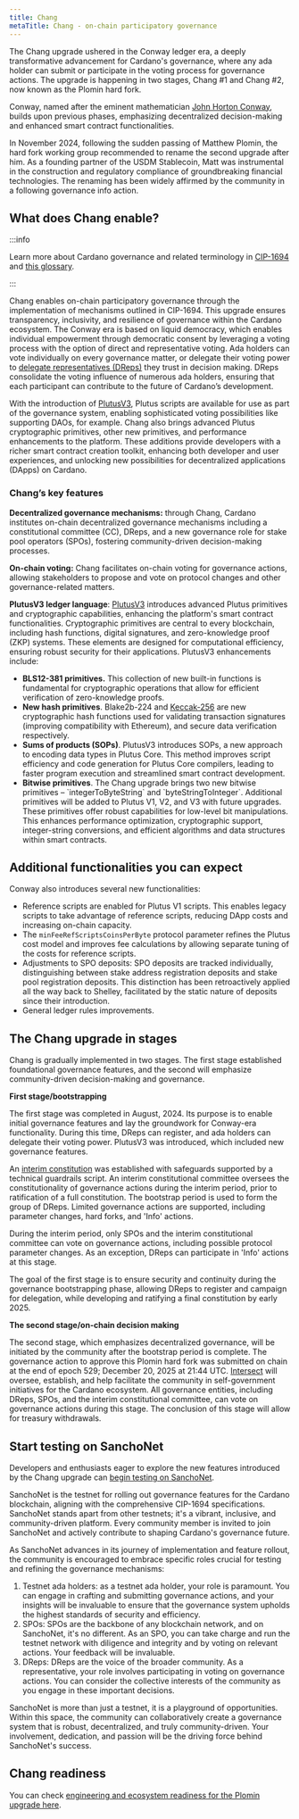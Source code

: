 ```yaml
---
title: Chang
metaTitle: Chang - on-chain participatory governance
---
```


The Chang upgrade ushered in the Conway ledger era, a deeply transformative advancement for Cardano's governance, where any ada holder can submit or participate in the voting process for governance actions. The upgrade is happening in two stages, Chang #1 and Chang #2, now known as the Plomin hard fork.

Conway, named after the eminent mathematician [John Horton Conway](https://en.wikipedia.org/wiki/John_Horton_Conway), builds upon previous phases, emphasizing decentralized decision-making and enhanced smart contract functionalities.

 In November 2024, following the sudden passing of Matthew Plomin, the hard fork working group recommended to rename the second upgrade after him. As a founding partner of the USDM Stablecoin, Matt was instrumental in the construction and regulatory compliance of groundbreaking financial technologies. The renaming has been widely affirmed by the community in a following governance info action. 

## What does Chang enable?

:::info

Learn more about Cardano governance and related terminology in [CIP-1694](https://github.com/cardano-foundation/CIPs/tree/master/CIP-1694) and [this glossary](https://docs.intersectmbo.org/cardano-governance/key-terms/general-glossary).

:::

Chang enables on-chain participatory governance through the implementation of mechanisms outlined in CIP-1694. This upgrade ensures transparency, inclusivity, and resilience of governance within the Cardano ecosystem. The Conway era is based on liquid democracy, which enables individual empowerment through democratic consent by leveraging a voting process with the option of direct and representative voting. Ada holders can vote individually on every governance matter, or delegate their voting power to [delegate representatives (DReps)](https://iohk.io/en/blog/posts/2022/04/11/introducing-the-concept-of-delegate-representatives-dreps/) they trust in decision making. DReps consolidate the voting influence of numerous ada holders, ensuring that each participant can contribute to the future of Cardano’s development.

With the introduction of [PlutusV3](https://iohk.io/en/blog/posts/2024/02/12/unlocking-more-opportunities-with-plutus-v3/), Plutus scripts are available for use as part of the governance system, enabling sophisticated voting possibilities like supporting DAOs, for example. Chang also brings advanced Plutus cryptographic primitives, other new primitives, and performance enhancements to the platform. These additions provide developers with a richer smart contract creation toolkit, enhancing both developer and user experiences, and unlocking new possibilities for decentralized applications (DApps) on Cardano.

### Chang’s key features

**Decentralized governance mechanisms:** through Chang, Cardano institutes on-chain decentralized governance mechanisms including a constitutional committee (CC), DReps, and a new governance role for stake pool operators (SPOs), fostering community-driven decision-making processes.

**On-chain voting:** Chang facilitates on-chain voting for governance actions, allowing stakeholders to propose and vote on protocol changes and other governance-related matters.

**PlutusV3 ledger language**: [PlutusV3](https://iohk.io/en/blog/posts/2024/02/12/unlocking-more-opportunities-with-plutus-v3/) introduces advanced Plutus primitives and cryptographic capabilities, enhancing the platform's smart contract functionalities. Cryptographic primitives are central to every blockchain, including hash functions, digital signatures, and zero-knowledge proof (ZKP) systems. These elements are designed for computational efficiency, ensuring robust security for their applications. PlutusV3 enhancements include:

- **BLS12-381 primitives.** This collection of new built-in functions is fundamental for cryptographic operations that allow for efficient verification of zero-knowledge proofs.
- **New hash primitives**. Blake2b-224 and [Keccak-256](https://cips.cardano.org/cip/CIP-101) are new cryptographic hash functions used for validating transaction signatures (improving compatibility with Ethereum), and secure data verification respectively.
- **Sums of products (SOPs)**. PlutusV3 introduces SOPs, a new approach to encoding data types in Plutus Core. This method improves script efficiency and code generation for Plutus Core compilers, leading to faster program execution and streamlined smart contract development.
- **Bitwise primitives**. The Chang upgrade brings two new bitwise primitives – \`integerToByteString\` and \`byteStringToInteger\`. Additional primitives will be added to Plutus V1, V2, and V3 with future upgrades. These primitives offer robust capabilities for low-level bit manipulations. This enhances performance optimization, cryptographic support, integer-string conversions, and efficient algorithms and data structures within smart contracts.

## Additional functionalities you can expect

Conway also introduces several new functionalities:

- Reference scripts are enabled for Plutus V1 scripts. This enables legacy scripts to take advantage of reference scripts, reducing DApp costs and increasing on-chain capacity.
- The `minFeeRefScriptsCoinsPerByte` protocol parameter refines the Plutus cost model and improves fee calculations by allowing separate tuning of the costs for reference scripts.
- Adjustments to SPO deposits: SPO deposits are tracked individually, distinguishing between stake address registration deposits and stake pool registration deposits. This distinction has been retroactively applied all the way back to Shelley, facilitated by the static nature of deposits since their introduction.
- General ledger rules improvements.

## The Chang upgrade in stages

Chang is gradually implemented in two stages. The first stage established foundational governance features, and the second will emphasize community-driven decision-making and governance.

**First stage/bootstrapping**

The first stage was completed in August, 2024. Its purpose is to enable initial governance features and lay the groundwork for Conway-era functionality. During this time, DReps can register, and ada holders can delegate their voting power. PlutusV3 was introduced, which included new governance features.

An [interim constitution](https://docs.intersectmbo.org/cardano/cardano-governance/cardano-constitution/interim-cardano-constitution) was established with safeguards supported by a technical guardrails script. An interim constitutional committee oversees the constitutionality of governance actions during the interim period, prior to ratification of a full constitution. The bootstrap period is used to form the group of DReps. Limited governance actions are supported, including parameter changes, hard forks, and 'Info' actions.

During the interim period, only SPOs and the interim constitutional committee can vote on governance actions, including possible protocol parameter changes. As an exception, DReps can participate in 'Info' actions at this stage.

The goal of the first stage is to ensure security and continuity during the governance bootstrapping phase, allowing DReps to register and campaign for delegation, while developing and ratifying a final constitution by early 2025.

**The second stage/on-chain decision making**  

The second stage, which emphasizes decentralized governance, will be initiated by the community after the bootstrap period is complete. The governance action to approve this Plomin hard fork was submitted on chain at the end of epoch 529; December 20, 2025 at 21:44 UTC. [Intersect](https://www.intersectmbo.org/) will oversee, establish, and help facilitate the community in self-government initiatives for the Cardano ecosystem. All governance entities, including DReps, SPOs, and the interim constitutional committee, can vote on governance actions during this stage. The conclusion of this stage will allow for treasury withdrawals.

## Start testing on SanchoNet

Developers and enthusiasts eager to explore the new features introduced by the Chang upgrade can [begin testing on SanchoNet](https://sancho.network/get-started/).

SanchoNet is the testnet for rolling out governance features for the Cardano blockchain, aligning with the comprehensive CIP-1694 specifications. SanchoNet stands apart from other testnets; it's a vibrant, inclusive, and community-driven platform. Every community member is invited to join SanchoNet and actively contribute to shaping Cardano's governance future.

As SanchoNet advances in its journey of implementation and feature rollout, the community is encouraged to embrace specific roles crucial for testing and refining the governance mechanisms:

1. Testnet ada holders: as a testnet ada holder, your role is paramount. You can engage in crafting and submitting governance actions, and your insights will be invaluable to ensure that the governance system upholds the highest standards of security and efficiency.
2. SPOs: SPOs are the backbone of any blockchain network, and on SanchoNet, it's no different. As an SPO, you can take charge and run the testnet network with diligence and integrity and by voting on relevant actions. Your feedback will be invaluable.
3. DReps: DReps are the voice of the broader community. As a representative, your role involves participating in voting on governance actions. You can consider the collective interests of the community as you engage in these important decisions.

SanchoNet is more than just a testnet, it is a playground of opportunities. Within this space, the community can collaboratively create a governance system that is robust, decentralized, and truly community-driven. Your involvement, dedication, and passion will be the driving force behind SanchoNet's success.

## Chang readiness

You can check [engineering and ecosystem readiness for the Plomin upgrade here](https://cardanoupgrades.docs.intersectmbo.org/plomin-upgrade/chang-upgrade-2-readiness).
